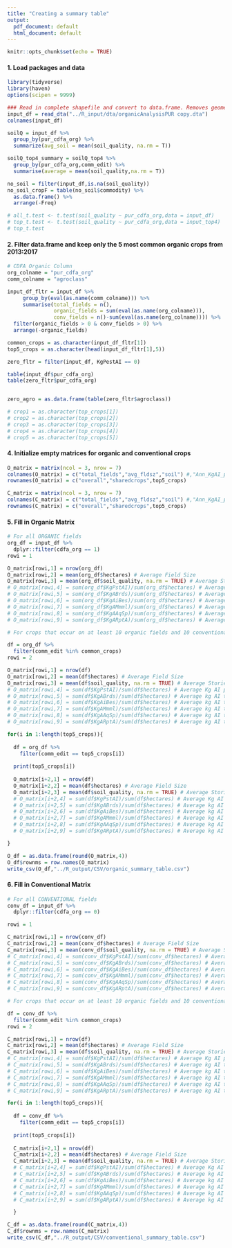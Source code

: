 ```yaml
---
title: "Creating a summary table"
output:
  pdf_document: default
  html_document: default
---
```


```r
knitr::opts_chunk$set(echo = TRUE)
```

#### 1. Load packages and data
```r
library(tidyverse)
library(haven)
options(scipen = 9999)

### Read in complete shapefile and convert to data.frame. Removes geometry column, which is not needed in this RMD.
input_df = read_dta("../R_input/dta/organicAnalysisPUR copy.dta")
colnames(input_df)

soilQ = input_df %>%
  group_by(pur_cdfa_org) %>%
  summarize(avg_soil = mean(soil_quality, na.rm = T))

soilQ_top4_summary = soilQ_top4 %>%
  group_by(pur_cdfa_org,comm_edit) %>% 
  summarise(average = mean(soil_quality,na.rm = T))

no_soil = filter(input_df,is.na(soil_quality))
no_soil_cropF = table(no_soil$commodity) %>% 
  as.data.frame() %>% 
  arrange(-Freq)

# all_t.test <- t.test(soil_quality ~ pur_cdfa_org,data = input_df)
# top_t.test <- t.test(soil_quality ~ pur_cdfa_org,data = input_top4)
# top_t.test
```

#### 2. Filter data.frame and keep only the 5 most common organic crops from 2013:2017
```r
# CDFA Organic Column
org_colname = "pur_cdfa_org"
comm_colname = "agroclass"

input_df_fltr = input_df %>% 
     group_by(eval(as.name(comm_colname))) %>% 
     summarise(total_fields = n(),
               organic_fields = sum(eval(as.name(org_colname))),
               conv_fields = n()-sum(eval(as.name(org_colname)))) %>% 
  filter(organic_fields > 0 & conv_fields > 0) %>% 
  arrange(-organic_fields)

common_crops = as.character(input_df_fltr[1])
top5_crops = as.character(head(input_df_fltr[1],5))

zero_fltr = filter(input_df, KgPestAI == 0)

table(input_df$pur_cdfa_org)
table(zero_fltr$pur_cdfa_org)


zero_agro = as.data.frame(table(zero_fltr$agroclass))

# crop1 = as.character(top_crops[1])
# crop2 = as.character(top_crops[2])
# crop3 = as.character(top_crops[3])
# crop4 = as.character(top_crops[4])
# crop5 = as.character(top_crops[5])
```

#### 4. Initialize empty matrices for organic and conventional crops
```r

O_matrix = matrix(ncol = 3, nrow = 7)
colnames(O_matrix) = c("total_fields","avg_fldsz","soil") #,"Ann_KgAI_perH","birds","bees", "mmls","aqsp","reps")
rownames(O_matrix) = c("overall","sharedcrops",top5_crops)

C_matrix = matrix(ncol = 3, nrow = 7)
colnames(C_matrix) = c("total_fields","avg_fldsz","soil") #,"Ann_KgAI_perH","birds","bees", "mmls","aqsp","reps")
rownames(C_matrix) = c("overall","sharedcrops",top5_crops)

```

#### 5. Fill in Organic Matrix
```r

# For all ORGANIC fields
org_df = input_df %>% 
  dplyr::filter(cdfa_org == 1)
rowi = 1

O_matrix[rowi,1] = nrow(org_df)
O_matrix[rowi,2] = mean(org_df$hectares) # Average Field Size
O_matrix[rowi,3] = mean(org_df$soil_quality, na.rm = TRUE) # Average Storie Index value
# O_matrix[rowi,4] = sum(org_df$KgPstAI)/sum(org_df$hectares) # Average Kg AI per acre
# O_matrix[rowi,5] = sum(org_df$KgABrds)/sum(org_df$hectares) # Average kg AI toxic to birds per acre
# O_matrix[rowi,6] = sum(org_df$KgAiBes)/sum(org_df$hectares) # Average kg AI toxic to bees per acre
# O_matrix[rowi,7] = sum(org_df$KgAMmml)/sum(org_df$hectares) # Average kg AI toxic to mammals per acre
# O_matrix[rowi,8] = sum(org_df$KgAAqSp)/sum(org_df$hectares) # Average kg AI toxic to aquatic species per acre
# O_matrix[rowi,9] = sum(org_df$KgARptA)/sum(org_df$hectares) # Average kg AI toxic to reptiles per acre

# For crops that occur on at least 10 organic fields and 10 conventional fields

df = org_df %>% 
  filter(comm_edit %in% common_crops)
rowi = 2

O_matrix[rowi,1] = nrow(df)
O_matrix[rowi,2] = mean(df$hectares) # Average Field Size
O_matrix[rowi,3] = mean(df$soil_quality, na.rm = TRUE) # Average Storie Index value
# O_matrix[rowi,4] = sum(df$KgPstAI)/sum(df$hectares) # Average Kg AI per acre
# O_matrix[rowi,5] = sum(df$KgABrds)/sum(df$hectares) # Average kg AI toxic to birds per acre
# O_matrix[rowi,6] = sum(df$KgAiBes)/sum(df$hectares) # Average kg AI toxic to bees per acre
# O_matrix[rowi,7] = sum(df$KgAMmml)/sum(df$hectares) # Average kg AI toxic to mammals per acre
# O_matrix[rowi,8] = sum(df$KgAAqSp)/sum(df$hectares) # Average kg AI toxic to aquatic species per acre
# O_matrix[rowi,9] = sum(df$KgARptA)/sum(df$hectares) # Average kg AI toxic to reptiles per acre

for(i in 1:length(top5_crops)){
  
  df = org_df %>% 
    filter(comm_edit == top5_crops[i])
  
  print(top5_crops[i])
  
  O_matrix[i+2,1] = nrow(df)
  O_matrix[i+2,2] = mean(df$hectares) # Average Field Size
  O_matrix[i+2,3] = mean(df$soil_quality, na.rm = TRUE) # Average Storie Index value
  # O_matrix[i+2,4] = sum(df$KgPstAI)/sum(df$hectares) # Average Kg AI per acre
  # O_matrix[i+2,5] = sum(df$KgABrds)/sum(df$hectares) # Average kg AI toxic to birds per acre
  # O_matrix[i+2,6] = sum(df$KgAiBes)/sum(df$hectares) # Average kg AI toxic to bees per acre
  # O_matrix[i+2,7] = sum(df$KgAMmml)/sum(df$hectares) # Average kg AI toxic to mammals per acre
  # O_matrix[i+2,8] = sum(df$KgAAqSp)/sum(df$hectares) # Average kg AI toxic to aquatic species per acre
  # O_matrix[i+2,9] = sum(df$KgARptA)/sum(df$hectares) # Average kg AI toxic to reptiles per acre

}

O_df = as.data.frame(round(O_matrix,4))
O_df$rownms = row.names(O_matrix)
write_csv(O_df,"../R_output/CSV/organic_summary_table.csv")
```

#### 6. Fill in Conventional Matrix
```r

# For all CONVENTIONAL fields
conv_df = input_df %>% 
  dplyr::filter(cdfa_org == 0)

rowi = 1

C_matrix[rowi,1] = nrow(conv_df)
C_matrix[rowi,2] = mean(conv_df$hectares) # Average Field Size
C_matrix[rowi,3] = mean(conv_df$soil_quality, na.rm = TRUE) # Average Storie Index value
# C_matrix[rowi,4] = sum(conv_df$KgPstAI)/sum(conv_df$hectares) # Average Kg AI per acre
# C_matrix[rowi,5] = sum(conv_df$KgABrds)/sum(conv_df$hectares) # Average kg AI toxic to birds per acre
# C_matrix[rowi,6] = sum(conv_df$KgAiBes)/sum(conv_df$hectares) # Average kg AI toxic to bees per acre
# C_matrix[rowi,7] = sum(conv_df$KgAMmml)/sum(conv_df$hectares) # Average kg AI toxic to mammals per acre
# C_matrix[rowi,8] = sum(conv_df$KgAAqSp)/sum(conv_df$hectares) # Average kg AI toxic to aquatic species per acre
# C_matrix[rowi,9] = sum(conv_df$KgARptA)/sum(conv_df$hectares) # Average kg AI toxic to reptiles per acre

# For crops that occur on at least 10 organic fields and 10 conventional fields

df = conv_df %>% 
  filter(comm_edit %in% common_crops)
rowi = 2

C_matrix[rowi,1] = nrow(df)
C_matrix[rowi,2] = mean(df$hectares) # Average Field Size
C_matrix[rowi,3] = mean(df$soil_quality, na.rm = TRUE) # Average Storie Index value
# C_matrix[rowi,4] = sum(df$KgPstAI)/sum(df$hectares) # Average Kg AI per acre
# C_matrix[rowi,5] = sum(df$KgABrds)/sum(df$hectares) # Average kg AI toxic to birds per acre
# C_matrix[rowi,6] = sum(df$KgAiBes)/sum(df$hectares) # Average kg AI toxic to bees per acre
# C_matrix[rowi,7] = sum(df$KgAMmml)/sum(df$hectares) # Average kg AI toxic to mammals per acre
# C_matrix[rowi,8] = sum(df$KgAAqSp)/sum(df$hectares) # Average kg AI toxic to aquatic species per acre
# C_matrix[rowi,9] = sum(df$KgARptA)/sum(df$hectares) # Average kg AI toxic to reptiles per acre

for(i in 1:length(top5_crops)){
  
  df = conv_df %>% 
    filter(comm_edit == top5_crops[i])
  
  print(top5_crops[i])
  
  C_matrix[i+2,1] = nrow(df)
  C_matrix[i+2,2] = mean(df$hectares) # Average Field Size
  C_matrix[i+2,3] = mean(df$soil_quality, na.rm = TRUE) # Average Storie Index value
  # C_matrix[i+2,4] = sum(df$KgPstAI)/sum(df$hectares) # Average Kg AI per acre
  # C_matrix[i+2,5] = sum(df$KgABrds)/sum(df$hectares) # Average kg AI toxic to birds per acre
  # C_matrix[i+2,6] = sum(df$KgAiBes)/sum(df$hectares) # Average kg AI toxic to bees per acre
  # C_matrix[i+2,7] = sum(df$KgAMmml)/sum(df$hectares) # Average kg AI toxic to mammals per acre
  # C_matrix[i+2,8] = sum(df$KgAAqSp)/sum(df$hectares) # Average kg AI toxic to aquatic species per acre
  # C_matrix[i+2,9] = sum(df$KgARptA)/sum(df$hectares) # Average kg AI toxic to reptiles per acre

  }

C_df = as.data.frame(round(C_matrix,4))
C_df$rownms = row.names(C_matrix)
write_csv(C_df,"../R_output/CSV/conventional_summary_table.csv")

```


